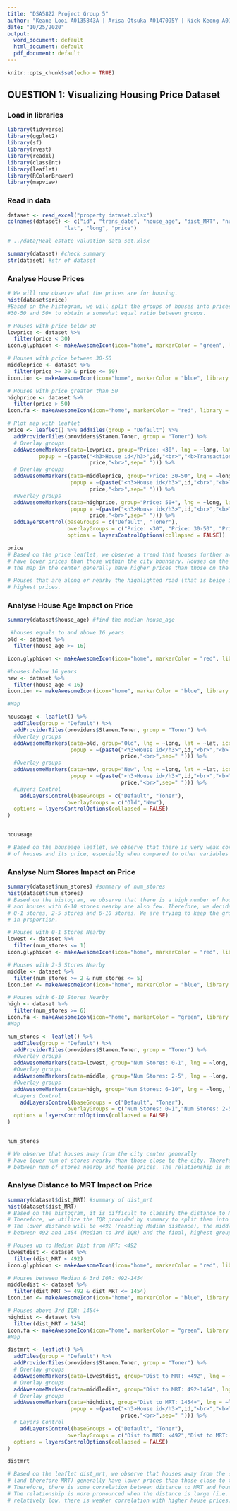 ---
title: "DSA5822 Project Group 5"
author: "Keane Looi A0135843A | Arisa Otsuka A0147095Y | Nick Keong A0156623E"
date: "10/25/2020"
output:
  word_document: default
  html_document: default
  pdf_document: default
---

```{r setup, include = FALSE}
knitr::opts_chunk$set(echo = TRUE)
```

## QUESTION 1: Visualizing Housing Price Dataset

### Load in libraries

```{r setup, include=FALSE}
library(tidyverse)
library(ggplot2)
library(sf)
library(rvest)
library(readxl)
library(classInt)
library(leaflet)
library(RColorBrewer)
library(mapview)
```

### Read in data

```{r Read in Data}
dataset <- read_excel("property dataset.xlsx")
colnames(dataset) <- c("id", "trans_date", "house_age", "dist_MRT", "num_stores", 
                  "lat", "long", "price")

# ../data/Real estate valuation data set.xlsx

summary(dataset) #check summary 
str(dataset) #str of dataset
```

### Analyse House Prices

```{r General Housing Leaflet}
# We will now observe what the prices are for housing.
hist(dataset$price)
#Based on the histogram, we will split the groups of houses into prices between <30, 
#30-50 and 50+ to obtain a somewhat equal ratio between groups.

# Houses with price below 30
lowprice <- dataset %>%
  filter(price < 30)
icon.glyphicon <- makeAwesomeIcon(icon="home", markerColor = "green", library = "glyphicon") 

# Houses with price between 30-50
middleprice <- dataset %>%
  filter(price >= 30 & price <= 50) 
icon.ion <- makeAwesomeIcon(icon="home", markerColor = "blue", library = "ion") 

# Houses with price greater than 50
highprice <- dataset %>%
  filter(price > 50)
icon.fa <- makeAwesomeIcon(icon="home", markerColor = "red", library = "fa")

# Plot map with leaflet
price <- leaflet() %>% addTiles(group = "Default") %>%
  addProviderTiles(providers$Stamen.Toner, group = "Toner") %>%
  # Overlay groups
  addAwesomeMarkers(data=lowprice, group="Price: <30", lng = ~long, lat = ~lat, icon = icon.glyphicon, 
          popup = ~(paste("<h3>House id</h3>",id,"<br>","<b>Transaction    Date:</b>",trans_date,"<br>","<b>Age:</b>",house_age,"<br>","<b>Distance from MRT:</b>",dist_MRT,"<br>","<b>No. of stores:</b>",num_stores,"<br>","<b>Price:</b>",
                          price,"<br>",sep=" "))) %>%
  # Overlay groups
  addAwesomeMarkers(data=middleprice, group="Price: 30-50", lng = ~long, lat = ~lat, icon = icon.ion, 
                    popup = ~(paste("<h3>House id</h3>",id,"<br>","<b>Transaction Date:</b>",trans_date,"<br>","<b>Age:</b>",house_age,"<br>","<b>Distance from MRT:</b>",dist_MRT,"<br>","<b>No. of stores:</b>",num_stores,"<br>","<b>Price:</b>",
                          price,"<br>",sep=" "))) %>%
  #Overlay groups
  addAwesomeMarkers(data=highprice, group="Price: 50+", lng = ~long, lat = ~lat, icon = icon.fa, 
                    popup = ~(paste("<h3>House id</h3>",id,"<br>","<b>Transaction Date:</b>",trans_date,"<br>","<b>Age:</b>",house_age,"<br>","<b>Distance from MRT:</b>",dist_MRT,"<br>","<b>No. of stores:</b>",num_stores,"<br>","<b>Price:</b>",
                          price,"<br>",sep=" "))) %>%
  addLayersControl(baseGroups = c("Default", "Toner"), 
                   overlayGroups = c("Price: <30", "Price: 30-50", "Price: 50+"),
                   options = layersControlOptions(collapsed = FALSE))

price
# Based on the price leaflet, we observe a trend that houses further away from the city cluster 
# have lower prices than those within the city boundary. Houses on the right side of the river dividing 
# the map in the center generally have higher prices than those on the left side. 

# Houses that are along or nearby the highlighted road (that is beige in colour) seem to have the 
# highest prices.
```


### Analyse House Age Impact on Price
```{r House Age Variable}
summary(dataset$house_age) #find the median house_age

 #houses equals to and above 16 years
old <- dataset %>%
  filter(house_age >= 16)

icon.glyphicon <- makeAwesomeIcon(icon="home", markerColor = "red", library = "glyphicon") 

#houses below 16 years
new <- dataset %>%
  filter(house_age < 16) 
icon.ion <- makeAwesomeIcon(icon="home", markerColor = "blue", library = "ion") 

#Map 

houseage <- leaflet() %>%
  addTiles(group = "Default") %>%
  addProviderTiles(providers$Stamen.Toner, group = "Toner") %>%
  #Overlay groups
  addAwesomeMarkers(data=old, group="Old", lng = ~long, lat = ~lat, icon = icon.glyphicon, 
                    popup = ~(paste("<h3>House id</h3>",id,"<br>","<b>Transaction Date:</b>",trans_date,"<br>","<b>Age:</b>",house_age,"<br>","<b>Distance from MRT:</b>",dist_MRT,"<br>","<b>No. of stores:</b>",num_stores,"<br>","<b>Price:</b>",
                                    price,"<br>",sep=" "))) %>%
  #Overlay groups
  addAwesomeMarkers(data=new, group="New", lng = ~long, lat = ~lat, icon = icon.ion, 
                    popup = ~(paste("<h3>House id</h3>",id,"<br>","<b>Transaction Date:</b>",trans_date,"<br>","<b>Age:</b>",house_age,"<br>","<b>Distance from MRT:</b>",dist_MRT,"<br>","<b>No. of stores:</b>",num_stores,"<br>","<b>Price:</b>",
                                    price,"<br>",sep=" "))) %>%
  #Layers Control 
    addLayersControl(baseGroups = c("Default", "Toner"), 
                   overlayGroups = c("Old","New"),
  options = layersControlOptions(collapsed = FALSE)
)


houseage

# Based on the houseage leaflet, we observe that there is very weak correlation between the age 
# of houses and its price, especially when compared to other variables provided in the housing dataset.
```

### Analyse Num Stores Impact on Price
```{r Num Stores Variable}
summary(dataset$num_stores) #summary of num_stores
hist(dataset$num_stores)
# Based on the histogram, we observe that there is a high number of houses with 0 stores nearby, 
# and houses with 6-10 stores nearby are also few. Therefore, we decided to split the categories into 
# 0-1 stores, 2-5 stores and 6-10 stores. We are trying to keep the groups somewhat equal 
# in proportion.

# Houses with 0-1 Stores Nearby
lowest <- dataset %>%
  filter(num_stores <= 1)
icon.glyphicon <- makeAwesomeIcon(icon="home", markerColor = "red", library = "glyphicon") 

# Houses with 2-5 Stores Nearby
middle <- dataset %>%
  filter(num_stores >= 2 & num_stores <= 5) 
icon.ion <- makeAwesomeIcon(icon="home", markerColor = "blue", library = "ion") 

# Houses with 6-10 Stores Nearby
high <- dataset %>%
  filter(num_stores >= 6)
icon.fa <- makeAwesomeIcon(icon="home", markerColor = "green", library = "fa")
#Map 

num_stores <- leaflet() %>%
  addTiles(group = "Default") %>%
  addProviderTiles(providers$Stamen.Toner, group = "Toner") %>%
  #Overlay groups
  addAwesomeMarkers(data=lowest, group="Num Stores: 0-1", lng = ~long, lat = ~lat, icon = icon.glyphicon, popup = ~(paste("<h3>House id</h3>",id,"<br>","<b>Transaction Date:</b>",trans_date,"<br>","<b>Age:</b>",house_age,"<br>","<b>Distance from MRT:</b>",dist_MRT,"<br>","<b>No. of stores:</b>",num_stores,"<br>","<b>Price:</b>",price,"<br>",sep=" "))) %>%
  #Overlay groups
  addAwesomeMarkers(data=middle, group="Num Stores: 2-5", lng = ~long, lat = ~lat, icon = icon.ion, popup = ~(paste("<h3>House id</h3>",id,"<br>","<b>Transaction Date:</b>",trans_date,"<br>","<b>Age:</b>",house_age,"<br>","<b>Distance from MRT:</b>",dist_MRT,"<br>","<b>No. of stores:</b>",num_stores,"<br>","<b>Price:</b>",price,"<br>",sep=" "))) %>%
  #Overlay groups
  addAwesomeMarkers(data=high, group="Num Stores: 6-10", lng = ~long, lat = ~lat, icon = icon.fa, popup = ~(paste("<h3>House id</h3>",id,"<br>","<b>Transaction Date:</b>",trans_date,"<br>","<b>Age:</b>",house_age,"<br>","<b>Distance from MRT:</b>",dist_MRT,"<br>","<b>No. of stores:</b>",num_stores,"<br>","<b>Price:</b>",price,"<br>",sep=" "))) %>%
  #Layers Control 
    addLayersControl(baseGroups = c("Default", "Toner"), 
                   overlayGroups = c("Num Stores: 0-1","Num Stores: 2-5", "Num Stores: 6-10"),
  options = layersControlOptions(collapsed = FALSE)
)


num_stores

# We observe that houses away from the city center generally 
# have lower num of stores nearby than those close to the city. Therefore, there is some correlation 
# between num of stores nearby and house prices. The relationship is more pronounced when the num of stores nearby is low (hence lower prices and further from city centre). When the num of stores nearby is relatively high, there is very weak correlation with higher house prices.
```


### Analyse Distance to MRT Impact on Price
```{r Dist MRT Variable}
summary(dataset$dist_MRT) #summary of dist_mrt
hist(dataset$dist_MRT)
# Based on the histogram, it is difficult to classify the distance to MRT into 3 distinct groups. 
# Therefore, we utilize the IQR provided by summary to split them into groups. 
# The lower distance will be <492 (reaching Median distance), the middle group will be 
# between 492 and 1454 (Median to 3rd IQR) and the final, highest group will be above the 3rd IQR at 1454.

# Houses up to Median Dist from MRT: <492
lowestdist <- dataset %>%
  filter(dist_MRT < 492)
icon.glyphicon <- makeAwesomeIcon(icon="home", markerColor = "red", library = "glyphicon") 

# Houses between Median & 3rd IQR: 492-1454
middledist <- dataset %>%
  filter(dist_MRT >= 492 & dist_MRT <= 1454) 
icon.ion <- makeAwesomeIcon(icon="home", markerColor = "blue", library = "ion") 

# Houses above 3rd IQR: 1454+
highdist <- dataset %>%
  filter(dist_MRT > 1454)
icon.fa <- makeAwesomeIcon(icon="home", markerColor = "green", library = "fa")
#Map 

distmrt <- leaflet() %>%
  addTiles(group = "Default") %>%
  addProviderTiles(providers$Stamen.Toner, group = "Toner") %>%
  # Overlay groups
  addAwesomeMarkers(data=lowestdist, group="Dist to MRT: <492", lng = ~long, lat = ~lat, icon = icon.glyphicon, popup = ~(paste("<h3>House id</h3>",id,"<br>","<b>Transaction Date:</b>",trans_date,"<br>","<b>Age:</b>",house_age,"<br>","<b>Distance from MRT:</b>",dist_MRT,"<br>","<b>No. of stores:</b>",num_stores,"<br>","<b>Price:</b>",price,"<br>",sep=" "))) %>%
  # Overlay groups
  addAwesomeMarkers(data=middledist, group="Dist to MRT: 492-1454", lng = ~long, lat = ~lat, icon = icon.ion, popup = ~(paste("<h3>House id</h3>",id,"<br>","<b>Transaction Date:</b>",trans_date,"<br>","<b>Age:</b>",house_age,"<br>","<b>Distance from MRT:</b>",dist_MRT,"<br>","<b>No. of stores:</b>",num_stores,"<br>","<b>Price:</b>",                                                              price,"<br>",sep=" "))) %>%
  # Overlay groups
  addAwesomeMarkers(data=highdist, group="Dist to MRT: 1454+", lng = ~long, lat = ~lat, icon = icon.fa, 
                    popup = ~(paste("<h3>House id</h3>",id,"<br>","<b>Transaction Date:</b>",trans_date,"<br>","<b>Age:</b>",house_age,"<br>","<b>Distance from MRT:</b>",dist_MRT,"<br>","<b>No. of stores:</b>",num_stores,"<br>","<b>Price:</b>",
                                    price,"<br>",sep=" "))) %>%
  # Layers Control 
    addLayersControl(baseGroups = c("Default", "Toner"), 
                   overlayGroups = c("Dist to MRT: <492","Dist to MRT: 492-1454", "Dist to MRT: 1454+"),
  options = layersControlOptions(collapsed = FALSE)
)

distmrt

# Based on the leaflet dist_mrt, we observe that houses away from the city center 
# (and therefore MRT) generally have lower prices than those close to the city. 
# Therefore, there is some correlation between distance to MRT and house prices. 
# The relationship is more pronounced when the distance is large (i.e. hence lower prices). When the distance to MRT is 
# relatively low, there is weaker correlation with higher house prices.
```